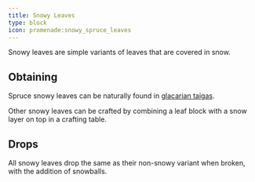 ```yaml
---
title: Snowy Leaves
type: block
icon: promenade:snowy_spruce_leaves
---
```


Snowy leaves are simple variants of leaves that are covered in snow.

## Obtaining

Spruce snowy leaves can be naturally found in [glacarian taigas](../biomes/glacarian_taiga).

Other snowy leaves can be crafted by combining a leaf block with a snow layer on top in a crafting table.

## Drops

All snowy leaves drop the same as their non-snowy variant when broken, with the addition of snowballs.